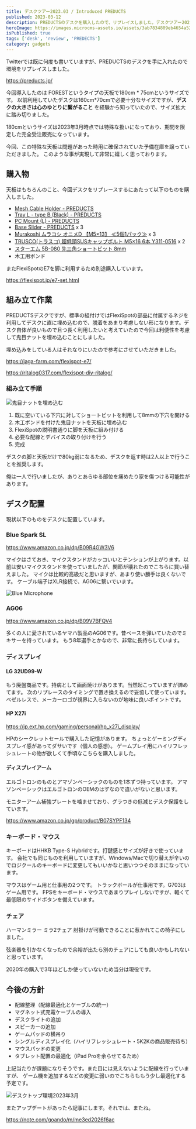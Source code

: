 ```yaml
---
title: デスクツアー2023.03 / Introduced PREDUCTS
published: 2023-03-12
description: PREDUCTSのデスクを購入したので、リプレイスしました。デスクツアー2023年3月版を行っているので、デスクツアーが好きな人にはぜひ見ていってほしいです。
heroImage: https://images.microcms-assets.io/assets/3ab7834809eb4654a5239e79fba895de/e34867476c1f498eb28ec6fbbfb71558/DESK%20TOUR%20March%2C%202023.png
isPublished: true
tags: ['desk', 'review', 'PREDECTS']
category: gadgets
---
```


Twitterでは既に何度も書いていますが、PREDUCTSのデスクを手に入れたので環境をリプレイスしました。

https://preducts.jp/

今回導入したのは FORESTというタイプの天板で180cm * 75cmというサイズです。
以前利用していたデスクは160cm*70cmで必要十分なサイズですが、**デスクの大きさは心のゆとりに繋がること** を経験から知っていたので、サイズ拡大に踏み切りました。

180cmというサイズは2023年3月時点では特殊な扱いになっており、期間を限定した完全受注販売になっています。

今回、この特殊な天板は問題があった時用に確保されていた予備在庫を譲っていただきました。
このような事が実現して非常に嬉しく思っております。

## 購入物

天板はもちろんのこと、今回デスクをリプレースするにあたって以下のものを購入しました。

- [Mesh Cable Holder - PREDUCTS](https://preducts.jp/products/mesh-cable-holder)
- [Tray L - type B (Black) - PREDUCTS](https://preducts.jp/products/tray-l-type-b)
- [PC Mount (L) - PREDUCTS](https://preducts.jp/products/pc-mount?variant=42295292887212)
- [Base Slider - PREDUCTS](https://preducts.jp/products/base-slider) x 3
- [Murakoshi ムラコシ オニメD 【M5×13】 ≪5個1パック≫](https://www.amazon.co.jp/gp/product/B00AK475TK) x 3
- [TRUSCO(トラスコ) 超低頭SUSキャップボルト M5×16 6本 Y311-0516](https://www.amazon.co.jp/gp/product/B0795CVG5M) x 2
- [スターエム 5B-080 先三角ショートビット 8mm](https://www.amazon.co.jp/gp/product/B001WHBBQW)
- 木工用ボンド

またFlexiSpotのE7を脚に利用するため別途購入しています。

https://flexispot.jp/e7-set.html

## 組み立て作業

PREDUCTSデスクですが、標準の組付けではFlexiSpotの部品に付属するネジを利用してデスクに直に埋め込むので、脱着をあまり考慮しない形になります。デスク自体が良いもので且つ長く利用したいと考えていたので今回は利便性を考慮して鬼目ナットを埋め込むことにしました。

埋め込みをしている人はそれなりにいたので参考にさせていただきました。

https://jaga-farm.com/flexispot-e7/

https://ritalog0317.com/flexispot-diy-ritalog/

### 組み立て手順

![鬼目ナットを埋め込む](https://images.microcms-assets.io/assets/3ab7834809eb4654a5239e79fba895de/ae1a6883f9bf479f82f0150499381bf3/%E9%AC%BC%E7%9B%AE%E3%83%8A%E3%83%83%E3%83%88%E5%9F%8B%E3%82%81%E8%BE%BC%E3%81%BF.jpeg?auto=format)

1. 既に空いている下穴に対してショートビットを利用して8mmの下穴を開ける
2. 木工ボンドを付けた鬼目ナットを天板に埋め込む
3. FlexiSpotの説明書通りに脚を天板に組み付ける
4. 必要な配線とデバイスの取り付けを行う
5. 完成

デスクの脚と天板だけで80kg弱になるため、デスクを返す時は2人以上で行うことを推奨します。

俺は一人で行いましたが、ありとあらゆる部位を痛めたり家を傷つける可能性があります。

## デスク配置

現状以下のものをデスクに配置しています。

### Blue Spark SL

https://www.amazon.co.jp/dp/B09R4GW3V6

マイクはさておき、マイクスタンドがカッコいいとテンションが上がります。以前は安いマイクスタンドを使っていましたが、関節が壊れたのでこちらに買い替えました。
マイクは比較的高級だと思いますが、あまり使い勝手は良くないです。
ケーブル端子はXLR接続で、AG06に繋いでいます。

![Blue Microphone](https://images.microcms-assets.io/assets/3ab7834809eb4654a5239e79fba895de/48781b4678344d2d960e1bd8fc30ee09/blue-microphone.jpeg?auto=format)

### AG06

https://www.amazon.co.jp/dp/B09V7BFQV4

多くの人に愛されているヤマハ製品のAG06です。昔ベースを弾いていたのでミキサーを持っています。
もう8年選手とかなので、非常に長持ちしています。

### ディスプレイ

#### LG 32UD99-W

もう廃盤商品です。持病として画面焼けがあります。当然起こっていますが諦めてます。
次のリプレースのタイミングで置き換えるので妥協して使っています。
ベゼルレスで、メーカーロゴが視界に入らないのが地味に良いポイントです。

#### HP X27i

https://jp.ext.hp.com/gaming/personal/hp_x27i_display/

HPのシークレットセールで購入した記憶があります。
ちょっとゲーミングディスプレイ感があってダサいです（個人の感想）。
ゲームプレイ用にハイリフレッシュレートの物が欲しくて手頃なこちらを購入しました。

#### ディスプレイアーム

エルゴトロンのものとアマゾンベーシックのものを1本ずつ持っています。
アマゾンベーシックはエルゴトロンのOEMのはずなので違いがないと思います。

モニターアーム補強プレートを噛ませており、グラつきの低減とデスク保護をしています。

https://www.amazon.co.jp/gp/product/B07SYPF134

### キーボード・マウス

キーボードはHHKB Type-S Hybridです。打鍵感とサイズが好きで使っています。
会社でも同じものを利用していますが、Windows/Macで切り替えが辛いのでロジクールのキーボードに変更してもいいかなと思いつつそのままになっています。

マウスはゲーム用と仕事用の2つです。
トラックボールが仕事用です。G703はゲーム用です。
FPSをキーボード・マウスであまりプレイしないですが、軽くて最低限のサイドボタンを備えています。

### チェア

ハーマンミラー ミラ2チェア
肘掛けが可動できることに惹かれてこの椅子にしました。

弦楽器を引かなくなったので余裕が出たら別のチェアにしても良いかもしれないと思っています。

2020年の購入で3年ほどしか使っていないため当分は現役です。

## 今後の方針

- 配線整理（配線最適化とケーブルの統一）
- マグネット式充電ケーブルの導入
- デスクライトの追加
- スピーカーの追加
- ゲームパッドの横吊り
- シングルディスプレイ化（ハイリフレッシュレート・5K2Kの商品販売待ち）
- マウスパッドの変更
- タブレット配置の最適化（iPad Proを余らせてるため）

上記当たりが課題になりそうです。また目には見えないように配線を行っていますが、
ゲーム機を追加するなどの変更に弱いのでこちらももう少し最適化する予定です。

![デスクトップ環境2023年3月](https://images.microcms-assets.io/assets/3ab7834809eb4654a5239e79fba895de/50241c8d4e8b43a0ac59d22ca4b9151b/2023-03-desk.jpeg?auto=format)

またアップデートがあったら記事にします。それでは、またね。

https://note.com/goando/m/me3ed2026f6ac
